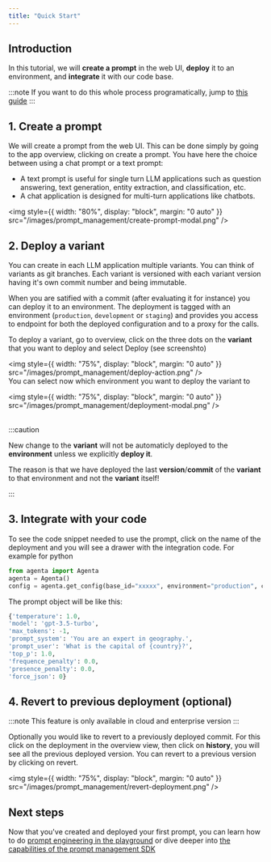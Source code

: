```yaml
---
title: "Quick Start"
---
```


## Introduction

In this tutorial, we will **create a prompt** in the web UI, **deploy** it to an environment, and **integrate** it with our code base.

:::note
If you want to do this whole process programatically, jump to [this guide](/prompt-management/prompt-management-from-sdk)
:::

## 1. Create a prompt

We will create a prompt from the web UI. This can be done simply by going to the app overview, clicking on create a prompt. You have here the choice between using a chat prompt or a text prompt:

- A text prompt is useful for single turn LLM applications such as question answering, text generation, entity extraction, and classification, etc.
- A chat application is designed for multi-turn applications like chatbots.

<img
  style={{ width: "80%", display: "block", margin: "0 auto" }}
  src="/images/prompt_management/create-prompt-modal.png"
/>
<br />

## 2. Deploy a variant

You can create in each LLM application multiple variants. You can think of variants as git branches. Each variant is versioned with each variant version having it's own commit number and being immutable.

When you are satified with a commit (after evaluating it for instance) you can deploy it to an environment. The deployment is tagged with an environment (`production`, `development` or `staging`) and provides you access to endpoint for both the deployed configuration and to a proxy for the calls.

To deploy a variant, go to overview, click on the three dots on the **variant** that you want to deploy and select Deploy (see screenshto)

<img
  style={{ width: "75%", display: "block", margin: "0 auto" }}
  src="/images/prompt_management/deploy-action.png"
/>
<br />
You can select now which environment you want to deploy the variant to

<img
  style={{ width: "75%", display: "block", margin: "0 auto" }}
  src="/images/prompt_management/deployment-modal.png"
/>

<br />
:::caution

New change
to the **variant** will not be automaticly deployed to the **environment** unless
we explicitly **deploy it**.

The reason is that we have deployed the last **version**/**commit** of the **variant** to
that environment and not the **variant** itself!

:::

## 3. Integrate with your code

To see the code snippet needed to use the prompt, click on the name of the deployment and you will see a drawer with the integration code. For example for python

```python
from agenta import Agenta
agenta = Agenta()
config = agenta.get_config(base_id="xxxxx", environment="production", cache_timeout=200) # Fetches the configuration with caching
```

The prompt object will be like this:

```python
{'temperature': 1.0,
'model': 'gpt-3.5-turbo',
'max_tokens': -1,
'prompt_system': 'You are an expert in geography.',
'prompt_user': 'What is the capital of {country}?',
'top_p': 1.0,
'frequence_penalty': 0.0,
'presence_penalty': 0.0,
'force_json': 0}

```

## 4. Revert to previous deployment (optional)

:::note
This feature is only available in cloud and enterprise version
:::

Optionally you would like to revert to a previously deployed commit. For this click on the deployment in the overview view, then click on **history**, you will see all the previous deployed version. You can revert to a previous version by clicking on revert.

<img
  style={{ width: "75%", display: "block", margin: "0 auto" }}
  src="/images/prompt_management/revert-deployment.png"
/>

## Next steps

Now that you've created and deployed your first prompt, you can learn how to do [prompt engineering in the playground](/prompt_management/prompt_engineering) or dive deeper into [the capabilities of the prompt management SDK](/prompt-management/the-sdk)
